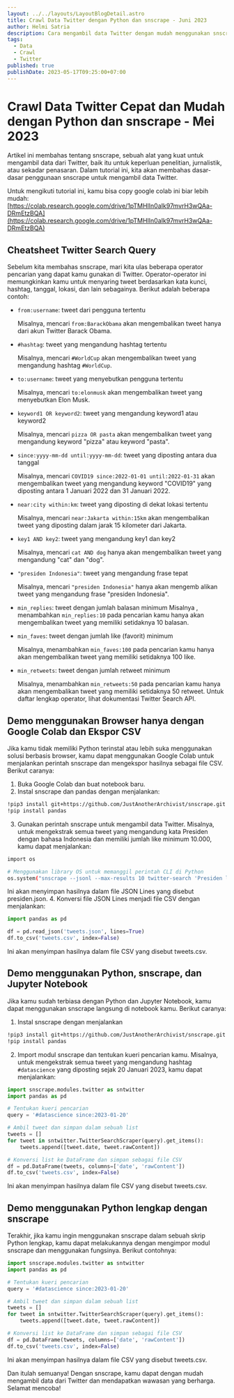 ```yaml
---
layout: ../../layouts/LayoutBlogDetail.astro
title: Crawl Data Twitter dengan Python dan snscrape - Juni 2023
author: Helmi Satria
description: Cara mengambil data Twitter dengan mudah menggunakan snscrape dan Python. Temukan cara mengekstrak tweet berdasarkan kata kunci, hashtag, tanggal, dan lokasi.
tags:
  - Data
  - Crawl
  - Twitter
published: true
publishDate: 2023-05-17T09:25:00+07:00
---
```


# Crawl Data Twitter Cepat dan Mudah dengan Python dan snscrape - Mei 2023

Artikel ini membahas tentang snscrape, sebuah alat yang kuat untuk mengambil data dari Twitter, baik itu untuk keperluan penelitian, jurnalistik, atau sekadar penasaran. Dalam tutorial ini, kita akan membahas dasar-dasar penggunaan snscrape untuk mengambil data Twitter.

Untuk mengikuti tutorial ini, kamu bisa copy google colab ini biar lebih mudah: [https://colab.research.google.com/drive/1pTMHlIn0aIk97mvrH3wQAa-DRmEtzBQA](https://colab.research.google.com/drive/1pTMHlIn0aIk97mvrH3wQAa-DRmEtzBQA)

## Cheatsheet Twitter Search Query

Sebelum kita membahas snscrape, mari kita ulas beberapa operator pencarian yang dapat kamu gunakan di Twitter. Operator-operator ini memungkinkan kamu untuk menyaring tweet berdasarkan kata kunci, hashtag, tanggal, lokasi, dan lain sebagainya. Berikut adalah beberapa contoh:

- `from:username`: tweet dari pengguna tertentu

  Misalnya, mencari `from:BarackObama` akan mengembalikan tweet hanya dari akun Twitter Barack Obama.

- `#hashtag`: tweet yang mengandung hashtag tertentu

  Misalnya, mencari `#WorldCup` akan mengembalikan tweet yang mengandung hashtag `#WorldCup`.

- `to:username`: tweet yang menyebutkan pengguna tertentu

  Misalnya, mencari `to:elonmusk` akan mengembalikan tweet yang menyebutkan Elon Musk.

- `keyword1 OR keyword2`: tweet yang mengandung keyword1 atau keyword2

  Misalnya, mencari `pizza OR pasta` akan mengembalikan tweet yang mengandung keyword "pizza" atau keyword "pasta".

- `since:yyyy-mm-dd until:yyyy-mm-dd`: tweet yang diposting antara dua tanggal

  Misalnya, mencari `COVID19 since:2022-01-01 until:2022-01-31` akan mengembalikan tweet yang mengandung keyword "COVID19" yang diposting antara 1 Januari 2022 dan 31 Januari 2022.

- `near:city within:km`: tweet yang diposting di dekat lokasi tertentu

  Misalnya, mencari `near:Jakarta within:15km` akan mengembalikan tweet yang diposting dalam jarak 15 kilometer dari Jakarta.

- `key1 AND key2`: tweet yang mengandung key1 dan key2

  Misalnya, mencari `cat AND dog` hanya akan mengembalikan tweet yang mengandung "cat" dan "dog".

- `"presiden Indonesia"`: tweet yang mengandung frase tepat

  Misalnya, mencari `"presiden Indonesia"` hanya akan mengemb alikan tweet yang mengandung frase "presiden Indonesia".

- `min_replies`: tweet dengan jumlah balasan minimum
  Misalnya , menambahkan `min_replies:10` pada pencarian kamu hanya akan mengembalikan tweet yang memiliki setidaknya 10 balasan.
- `min_faves`: tweet dengan jumlah like (favorit) minimum

  Misalnya, menambahkan `min_faves:100` pada pencarian kamu hanya akan mengembalikan tweet yang memiliki setidaknya 100 like.

- `min_retweets`: tweet dengan jumlah retweet minimum

  Misalnya, menambahkan `min_retweets:50` pada pencarian kamu hanya akan mengembalikan tweet yang memiliki setidaknya 50 retweet.
  Untuk daftar lengkap operator, lihat dokumentasi Twitter Search API.

## Demo menggunakan Browser hanya dengan Google Colab dan Ekspor CSV

Jika kamu tidak memiliki Python terinstal atau lebih suka menggunakan solusi berbasis browser, kamu dapat menggunakan Google Colab untuk menjalankan perintah snscrape dan mengekspor hasilnya sebagai file CSV. Berikut caranya:

1. Buka Google Colab dan buat notebook baru.
2. Instal snscrape dan pandas dengan menjalankan:

```bash
!pip3 install git+https://github.com/JustAnotherArchivist/snscrape.git
!pip install pandas
```

3. Gunakan perintah snscrape untuk mengambil data Twitter. Misalnya, untuk mengekstrak semua tweet yang mengandung kata Presiden dengan bahasa Indonesia dan memiliki jumlah like minimum 10.000, kamu dapat menjalankan:

```bash
import os

# Menggunakan library OS untuk memanggil perintah CLI di Python
os.system("snscrape --jsonl --max-results 10 twitter-search 'Presiden lang:id min_faves:10000'> presiden.json")
```

Ini akan menyimpan hasilnya dalam file JSON Lines yang disebut presiden.json. 4. Konversi file JSON Lines menjadi file CSV dengan menjalankan:

```python
import pandas as pd

df = pd.read_json('tweets.json', lines=True)
df.to_csv('tweets.csv', index=False)
```

Ini akan menyimpan hasilnya dalam file CSV yang disebut tweets.csv.

## Demo menggunakan Python, snscrape, dan Jupyter Notebook

Jika kamu sudah terbiasa dengan Python dan Jupyter Notebook, kamu dapat menggunakan snscrape langsung di notebook kamu. Berikut caranya:

1. Instal snscrape dengan menjalankan

```bash
!pip3 install git+https://github.com/JustAnotherArchivist/snscrape.git
!pip install pandas
```

2. Import modul snscrape dan tentukan kueri pencarian kamu. Misalnya, untuk mengekstrak semua tweet yang mengandung hashtag `#datascience` yang diposting sejak 20 Januari 2023, kamu dapat menjalankan:

```py
import snscrape.modules.twitter as sntwitter
import pandas as pd

# Tentukan kueri pencarian
query = '#datascience since:2023-01-20'

# Ambil tweet dan simpan dalam sebuah list
tweets = []
for tweet in sntwitter.TwitterSearchScraper(query).get_items():
    tweets.append([tweet.date, tweet.rawContent])

# Konversi list ke DataFrame dan simpan sebagai file CSV
df = pd.DataFrame(tweets, columns=['date', 'rawContent'])
df.to_csv('tweets.csv', index=False)
```

Ini akan menyimpan hasilnya dalam file CSV yang disebut tweets.csv.

## Demo menggunakan Python lengkap dengan snscrape

Terakhir, jika kamu ingin menggunakan snscrape dalam sebuah skrip Python lengkap, kamu dapat melakukannya dengan mengimpor modul snscrape dan menggunakan fungsinya. Berikut contohnya:

```py
import snscrape.modules.twitter as sntwitter
import pandas as pd

# Tentukan kueri pencarian
query = '#datascience since:2023-01-20'

# Ambil tweet dan simpan dalam sebuah list
tweets = []
for tweet in sntwitter.TwitterSearchScraper(query).get_items():
    tweets.append([tweet.date, tweet.rawContent])

# Konversi list ke DataFrame dan simpan sebagai file CSV
df = pd.DataFrame(tweets, columns=['date', 'rawContent'])
df.to_csv('tweets.csv', index=False)
```

Ini akan menyimpan hasilnya dalam file CSV yang disebut tweets.csv.

Dan itulah semuanya! Dengan snscrape, kamu dapat dengan mudah mengambil data dari Twitter dan mendapatkan wawasan yang berharga. Selamat mencoba!
